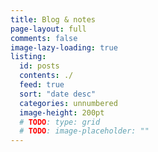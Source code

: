 ```yaml
---
title: Blog & notes
page-layout: full
comments: false
image-lazy-loading: true
listing:
  id: posts
  contents: ./
  feed: true
  sort: "date desc"
  categories: unnumbered
  image-height: 200pt
  # TODO: type: grid
  # TODO: image-placeholder: ""
---
```


::: {#posts}
:::